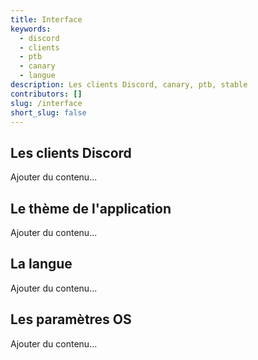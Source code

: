 ---
title: Interface
keywords:
  - discord
  - clients
  - ptb
  - canary
  - langue
description: Les clients Discord, canary, ptb, stable
contributors: []
slug: /interface
short_slug: false
---

<!-- NE PAS RETIRER -->

## Les clients Discord
Ajouter du contenu...

## Le thème de l'application
Ajouter du contenu...

## La langue
Ajouter du contenu...

## Les paramètres OS
Ajouter du contenu...

<!-- NE PAS RETIRER -->
<DocCardList />